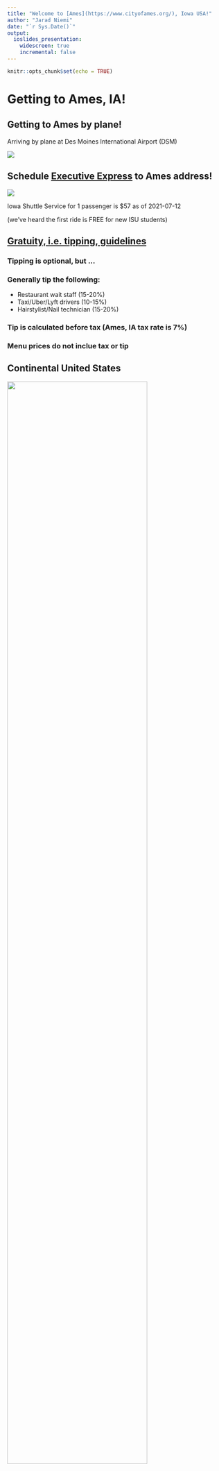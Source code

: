 ```yaml
---
title: "Welcome to [Ames](https://www.cityofames.org/), Iowa USA!"
author: "Jarad Niemi"
date: "`r Sys.Date()`"
output: 
  ioslides_presentation:
    widescreen: true
    incremental: false
---
```


```r
knitr::opts_chunk$set(echo = TRUE)
```


# Getting to Ames, IA!

## Getting to Ames by plane!

Arriving by plane at Des Moines International Airport (DSM)

![](figs/dsm.png)

## Schedule [Executive Express](https://www.executiveexpress.biz/shuttle-service) to Ames address!

![](figs/executive_express.png)

Iowa Shuttle Service for 1 passenger is $57 as of 2021-07-12 

(we've heard the first ride is FREE for new ISU students)


## [Gratuity, i.e. tipping, guidelines](https://who13.com/news/gratuity-guidelines-who-to-tip-and-how-much/) 

### Tipping is optional, but ...

### Generally tip the following:

- Restaurant wait staff (15-20%)
- Taxi/Uber/Lyft drivers (10-15%)
- Hairstylist/Nail technician (15-20%)

### Tip is calculated before tax (Ames, IA tax rate is 7%)

### Menu prices do not inclue tax or tip



## Continental United States

![](figs/united-states-map-with-state-names.gif){width=80%}


## Iowa (IA) in Midwest Census Region

![](figs/7408647-regions-of-the-continental-united-states-source-public-domain-national-planning-network-http-www-fhw.jpg){width=80%}


## Iowa in East North Central Climatic Region

![](figs/Map-showing-climatologically-homogeneous-regions-over-continental-United-States.png){width=80%}

## Ames is in Story County, IA

![](figs/iowa-county-map.gif){width=90%}


## Getting to Ames by car

![](figs/usa-road-map.jpg){width=90%}


## Getting to Ames by car

![](figs/iowa_map.gif){width=80%}


## Iowa - [top agricultural producer](https://www.iadg.com/iowa-advantages/target-industries/#:~:text=Value%2DAdded%20Agriculture%20%26%20Food%20Production,soybeans%20and%20red%20meat%20production.)

- largest producer of 

![](figs/corn.jpg){width=24%}
![](figs/eggs.jpg){width=27%}
![](figs/hogs.jpg){width=35%}

- second largest producer of 

![](figs/soybeans.jpg){width=20%}
![](figs/cows.jpg){width=12%}
  
while being [26th in size and 30th in population](https://www.ipl.org/div/stateknow/popchart.html)


## Ames, IA - [one of the best places to live](https://www.amestrib.com/story/news/2020/10/16/ames-ranked-top-15-places-live/3678012001/)

![](figs/bestplaces.jpg){width=100%}


## Getting around Ames by car

![](figs/cytes_ames_map.JPG){width=80%}







## [Getting around Ames by bike](https://www.thinkames.com/wp-content/uploads/2019/07/BikeMapDownloadReady-1.pdf)

![](figs/ames_bike_map.jpg){width=60%}


## [CyRide](https://www.cyride.com/) (bus, [free for ISU students](https://www.cyride.com/fares/fares))

![](figs/CyRide.jpg){width=90%}




## [Getting a drivers license or Iowa ID](https://iowadot.gov/mvd/driverslicense/new-iowa-residents)

![](figs/ames_dmv.JPG){width=100%}

[Foreign Born Citizens Resources](https://iowadot.gov/mvd/driverslicense/New-Iowan-Immigrant-and-Refugee-Resources)





## [Vehicle Registration](https://iowadot.gov/mvd/vehicleregistration/plates)

![](figs/license_plates.jpg){width=100%}


## Learning to drive

??




## [Register to vote](https://sos.iowa.gov/elections/voterinformation/voterregistration.html)

![](figs/register_to_vote.jpg){width=100%}



## Where to live

- Geographically
  - Anywhere in Ames
    - North of Bloomington Rd is Gilbert School District
- Type of accommodations
  - [University housing](https://www.housing.iastate.edu/halls-and-apartments/)
  - Apartment complex
  - House rental
  - Home purchase


## Where to live - geographically

![](figs/cytes_ames_map.JPG){width=80%}


## [University Housing](https://www.housing.iastate.edu/halls-and-apartments/)

![](figs/university_housing.jpg){width=70%}


## Apartment/House Search

- [Iowa Housing Search](https://iowahousingsearch.org/)

- [apartments.com](https://www.apartments.com/ames-ia/)
- [zillow.com](https://www.zillow.com/ames-ia/apartments/)
- [apartmentfinder.com](https://www.apartmentfinder.com/Iowa/Ames-Apartments)

- [Hunziker Property Management](https://www.hunziker.com/)

(no recommendations or endorsements are being made)



## [Rent Smart Ames](https://www.cityofames.org/living/rent-smart-ames)

![](figs/rent_smart_ames.jpg){width=100%}


## Rental Quirks in Ames

- University housing has strict move-in/move-out dates
- Other rental agreements run Aug 1 to July 31
- other ???




## Utilities


- Required
  - [Natural gas](https://www.alliantenergy.com/)
  - [Electricity/Water/Sewer](https://www.cityofames.org/government/departments-divisions-i-z/utilities-and-parking-tickets/municipal-utilities-online-customer-service)
  - [Garbage/Recycling/Compost](https://www.cityofames.org/government/departments-divisions-i-z/resource-recovery-system/licensed-area-haulers)
- Optional
  - Cell phones
  - Internet





## Natural gas from [Alliant Energy](https://www.alliantenergy.com/)

[Start service](https://www.alliantenergy.com/CustomerService/AlliantEnergyService/StartorStopService)

- Furnace/heat
- Hot water
- Gas stoves and ovens
- Fireplaces
- Laundry dryers


## [City of Ames Electric](https://www.cityofames.org/government/departments-divisions-a-h/electric/electric-utility-service)

[Start service](https://www.cityofames.org/government/departments-divisions-i-z/utilities-and-parking-tickets/municipal-utilities-online-customer-service)

![](figs/ames_power_plant.jpg){width=90%}

1 of 3 power plants in the world that burn garbage to produce electricity


## Garbage/Recycling/Compost

### [Garbage collectors](https://www.cityofames.org/government/departments-divisions-i-z/resource-recovery-system/licensed-area-haulers)

Do not put glass or food waste in garbage. 
[Metal gets extracted by magnets.](https://www.cityofames.org/government/departments-divisions-i-z/resource-recovery-system)

### [Glass/can recycling](https://www.cityofames.org/government/departments-divisions-i-z/resource-recovery-system/glass-recycling)

- [Iowa has 5 cent bottle/can deposit](https://www.iowadnr.gov/Environmental-Protection/Land-Quality/Waste-Planning-Recycling/Bottle-Deposit-Law)
- [Redemption only available in Nevada, IA](https://www.iowadnr.gov/Portals/idnr/uploads/forms/5421215.pdf)???


### [Recycling collectors](https://www.cityofames.org/government/departments-divisions-i-z/resource-recovery-system/recycling-in-ames-and-story-county)

My understanding is most recycled materials are trucked to Des Moines and then
sent by rail out of state. 

### [Compost](https://www.cityofames.org/government/departments-divisions-i-z/resource-recovery-system/food-waste-diversion)

Free to do it yourself 



## [Cell phones](https://coveragecritic.com/coverage-model/best-cell-phone-coverage-plans-in-ames-ia/)

![](figs/cellphone_coverage.png){width=90%}


## Internet

- [DSL from Century Link](https://www.centurylink.com/)
- [Cable from Mediacom](https://www.mediacomcable.com/)
- [Fiber from Metronet](https://www.metronetinc.com/)




## Shopping, e.g. groceries

- [Farmer's Market](http://www.amesmainstreetfarmersmarket.com/)
- [Wheatsfield Co-op](https://www.wheatsfield.coop/) - [become a member ($100)](https://www.wheatsfield.coop/member-owner/)
- [HyVee](https://www.hy-vee.com/) - employee owned
- [Fareway](https://www.fareway.com/), [Aldi](https://www.aldi.us/)
- [Target](https://www.target.com/), [Wal-Mart](https://www.walmart.com/)

- Ames Asia Market West (west Ames)
- Ames Asian Market (north Ames)
- Asia Foods Store (downtown)


## Used furniture

- [Goodwill of Central Iowa](https://www.dmgoodwill.org/location/ames/)
- [Overflow Thrift Store](https://www.overflowthriftstore.org/)
- [Habitat Store](https://goo.gl/maps/4zhEgyusENqXm8k1A)
- Garage sales or online marketplaces


## News

- [Iowa State Daily](https://www.iowastatedaily.com/)
- [Ames Tribune](https://www.amestrib.com/)
- [Des Moines Register](https://www.desmoinesregister.com/)



## What to do in Ames - Summer


- [Furman Aquatic Center](https://www.cityofames.org/Home/Components/FacilityDirectory/FacilityDirectory/54/471?npage=2)
- [Reiman Gardens](https://www.reimangardens.com/)
- [City Parks](https://www.cityofames.org/government/departments-divisions-i-z/parks-recreation/park-system)
- [Ada Hayden Heritage Park Lake](https://www.cityofames.org/Home/Components/FacilityDirectory/FacilityDirectory/2/471)
- [Peterson Pits](https://www.mycountyparks.com/county/story/Park/Peterson-Park.aspx)
- 
- [Ledges State Park](https://www.iowadnr.gov/Places-to-Go/State-Parks/Iowa-State-Parks/Ledges-State-Park)


## [Furman Aquatic Center](https://www.cityofames.org/Home/Components/FacilityDirectory/FacilityDirectory/54/471?npage=2) - ($6/day for ISU Student)

![](figs/furman.jpg){width=100%}


## [Reiman Gardens](https://www.reimangardens.com/) - (free for ISU students)

![](figs/reiman.jpg){width=70%}


## [Reiman Gardens](https://www.reimangardens.com/) - World's largest gnome

![](figs/gnome.jpg){width=70%}


## [Ada Hayden Heritage Park Lake](https://www.cityofames.org/Home/Components/FacilityDirectory/FacilityDirectory/2/471)

![](figs/ada_hayden.jpg){width=70%}

## [Ada Hayden Heritage Park Lake](https://www.cityofames.org/Home/Components/FacilityDirectory/FacilityDirectory/2/471)

![](figs/ada_hayden_map.png){width=50%}

## Ames weather - temperature/precipitation

![](figs/ames_temperature.JPG){width=100%}

## Ames weather - winters

![](figs/ames_snow.jpg){width=90%}


## [Snow emergency routes](https://www.cityofames.org/government/departments-divisions-i-z/public-works/operations/snow-ordinance-and-removal)

![](figs/snow_removal.jpg){width=90%}


## Thunderstorms/tornados/derecho

![](figs/derecho.jpg){width=90%}




## [Story County Severe Weather Alert](https://www.storycountyiowa.gov/1155/Story-County-Iowa-Alerts)

- [Opt-In to Receive Severe Weather Alerts on your phone](https://www.storycountyiowa.gov/1155/Story-County-Iowa-Alerts)
- [siren test first Wednesday of every month at 10am](https://www.cityofames.org/Home/Components/Calendar/Event/8898/31)
- [Tornado Watch < Tornado Warning](https://www.weather.gov/safety/tornado-ww)



## What to do in Ames - All year

- [Ames Public Library](https://www.amespubliclibrary.org/)
- [Ames History Museum](https://ameshistory.org/)
- [Octagon Center for the Arts](https://octagonarts.org/)
- [Perfect Games](http://perfectgamesinc.com/PG/index.php/en/)
- [Seven Oaks Recreation](https://sevenoaksrec.com/)

- [Ames Community Theater](https://www.actorsinc.org/)
- [Iowa State Center](https://www.center.iastate.edu/events/)

- [Torrent Brewing Company](http://torrentbrewingco.com/), [Alluvial Brewing](https://www.alluvialbrewing.com/)
- [Prairie Moon Winery](https://prairiemoonwinery.com/)



## [Ames Parks and Recreation](https://www.cityofames.org/government/departments-divisions-i-z/parks-recreation)


![](figs/ames_park_and_rec_program.jpg){width=40%}



## [Seven Oaks Recreation](https://sevenoaksrec.com/)

![](figs/seven_oaks.png){width=100%}

# Questions?

## Slides online

all orientation slides are available at 

https://isustatistics.github.io/grad_orientation/

these slides are available at

https://isustatistics.github.io/grad_orientation/ames.html

provide updates by generating a pull request at 

https://github.com/isustatistics/grad_orientation

